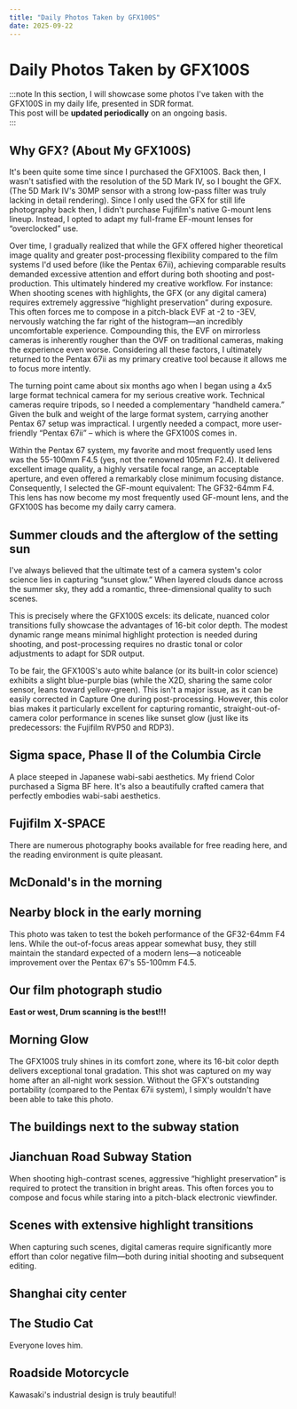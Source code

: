 ```yaml
---
title: "Daily Photos Taken by GFX100S"
date: 2025-09-22
---
```


# Daily Photos Taken by GFX100S


:::note
In this section, I will showcase some photos I've taken with the GFX100S in my daily life, presented in SDR format.  
This post will be **updated periodically** on an ongoing basis.  
:::

## Why GFX? (About My GFX100S)

It's been quite some time since I purchased the GFX100S. Back then, I wasn't satisfied with the resolution of the 5D Mark IV, so I bought the GFX. (The 5D Mark IV's 30MP sensor with a strong low-pass filter was truly lacking in detail rendering). Since I only used the GFX for still life photography back then, I didn't purchase Fujifilm's native G-mount lens lineup. Instead, I opted to adapt my full-frame EF-mount lenses for “overclocked” use.

Over time, I gradually realized that while the GFX offered higher theoretical image quality and greater post-processing flexibility compared to the film systems I'd used before (like the Pentax 67ii), achieving comparable results demanded excessive attention and effort during both shooting and post-production. This ultimately hindered my creative workflow. For instance: When shooting scenes with highlights, the GFX (or any digital camera) requires extremely aggressive “highlight preservation” during exposure. This often forces me to compose in a pitch-black EVF at -2 to -3EV, nervously watching the far right of the histogram—an incredibly uncomfortable experience. Compounding this, the EVF on mirrorless cameras is inherently rougher than the OVF on traditional cameras, making the experience even worse. Considering all these factors, I ultimately returned to the Pentax 67ii as my primary creative tool because it allows me to focus more intently.

The turning point came about six months ago when I began using a 4x5 large format technical camera for my serious creative work. Technical cameras require tripods, so I needed a complementary “handheld camera.” Given the bulk and weight of the large format system, carrying another Pentax 67 setup was impractical. I urgently needed a compact, more user-friendly “Pentax 67ii” – which is where the GFX100S comes in.

Within the Pentax 67 system, my favorite and most frequently used lens was the 55-100mm F4.5 (yes, not the renowned 105mm F2.4). It delivered excellent image quality, a highly versatile focal range, an acceptable aperture, and even offered a remarkably close minimum focusing distance. Consequently, I selected the GF-mount equivalent: The GF32-64mm F4. This lens has now become my most frequently used GF-mount lens, and the GFX100S has become my daily carry camera.

## Summer clouds and the afterglow of the setting sun

I've always believed that the ultimate test of a camera system's color science lies in capturing “sunset glow.” When layered clouds dance across the summer sky, they add a romantic, three-dimensional quality to such scenes.

This is precisely where the GFX100S excels: its delicate, nuanced color transitions fully showcase the advantages of 16-bit color depth. The modest dynamic range means minimal highlight protection is needed during shooting, and post-processing requires no drastic tonal or color adjustments to adapt for SDR output.

To be fair, the GFX100S's auto white balance (or its built-in color science) exhibits a slight blue-purple bias (while the X2D, sharing the same color sensor, leans toward yellow-green). This isn't a major issue, as it can be easily corrected in Capture One during post-processing. However, this color bias makes it particularly excellent for capturing romantic, straight-out-of-camera color performance in scenes like sunset glow (just like its predecessors: the Fujifilm RVP50 and RDP3).

<Photo jsonFilePath="./_DSF6994.json" />
<Photo jsonFilePath="./_DSF7025.json" />

## Sigma space, Phase II of the Columbia Circle

A place steeped in Japanese wabi-sabi aesthetics. My friend Color purchased a Sigma BF here. It's also a beautifully crafted camera that perfectly embodies wabi-sabi aesthetics.

<Photo jsonFilePath="./_DSF7539.json" />
<Photo jsonFilePath="./_DSF7046.json" />
<Photo jsonFilePath="./_DSF7048.json" />
<Photo jsonFilePath="./_DSF7067.json" />
<Photo jsonFilePath="./_DSF7071.json" />
<Photo jsonFilePath="./_DSF7076.json" />

## Fujifilm X-SPACE

There are numerous photography books available for free reading here, and the reading environment is quite pleasant.

<Photo jsonFilePath="./_DSF7088.json" />

## McDonald's in the morning

<Photo jsonFilePath="./_DSF7166.json" />

## Nearby block in the early morning

This photo was taken to test the bokeh performance of the GF32-64mm F4 lens. While the out-of-focus areas appear somewhat busy, they still maintain the standard expected of a modern lens—a noticeable improvement over the Pentax 67's 55-100mm F4.5.

<Photo jsonFilePath="./_DSF7183.json" />
<Photo jsonFilePath="./_DSF7195.json" />

## Our film photograph studio

**East or west, Drum scanning is the best!!!**

<Photo jsonFilePath="./_DSF7225.json" />
<Photo jsonFilePath="./_DSF7233.json" />
<Photo jsonFilePath="./_DSF7237.json" />
<Photo jsonFilePath="./_DSF7242.json" />
<Photo jsonFilePath="./_DSF7252.json" />
<Photo jsonFilePath="./_DSF7254.json" />

## Morning Glow

The GFX100S truly shines in its comfort zone, where its 16-bit color depth delivers exceptional tonal gradation. This shot was captured on my way home after an all-night work session. Without the GFX's outstanding portability (compared to the Pentax 67ii system), I simply wouldn't have been able to take this photo.

<Photo jsonFilePath="./_DSF7277.json" />

## The buildings next to the subway station

<Photo jsonFilePath="./_DSF7294.json" />

## Jianchuan Road Subway Station

When shooting high-contrast scenes, aggressive “highlight preservation” is required to protect the transition in bright areas. This often forces you to compose and focus while staring into a pitch-black electronic viewfinder.

<Photo jsonFilePath="./_DSF7461.json" />
<Photo jsonFilePath="./_DSF7465.json" />

## Scenes with extensive highlight transitions

When capturing such scenes, digital cameras require significantly more effort than color negative film—both during initial shooting and subsequent editing.

<Photo jsonFilePath="./_DSF7440.json" />
<Photo jsonFilePath="./_DSF7442.json" />
<Photo jsonFilePath="./_DSF7449.json" />
<Photo jsonFilePath="./_DSF7459.json" />

## Shanghai city center

<Photo jsonFilePath="./_DSF7315.json" />
<Photo jsonFilePath="./_DSF7317.json" />
<Photo jsonFilePath="./_DSF7329.json" />
<Photo jsonFilePath="./_DSF7469.json" />
<Photo jsonFilePath="./_DSF7470.json" />
<Photo jsonFilePath="./_DSF7486.json" />
<Photo jsonFilePath="./_DSF7499.json" />
<Photo jsonFilePath="./_DSF7519.json" />

## The Studio Cat

Everyone loves him.

<Photo jsonFilePath="./_DSF7403.json" />
<Photo jsonFilePath="./_DSF7421.json" />

## Roadside Motorcycle

Kawasaki's industrial design is truly beautiful!

<Photo jsonFilePath="./_DSF7436.json" />
